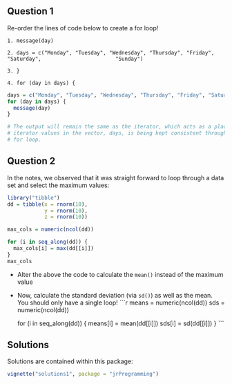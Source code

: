 ## Question 1

Re-order the lines of code below to create a for loop!

    1. message(day)

    2. days = c("Monday", "Tuesday", "Wednesday", "Thursday", "Friday", "Saturday",                        "Sunday")

    3. } 

    4. for (day in days) {

```r
days = c("Monday", "Tuesday", "Wednesday", "Thursday", "Friday", "Saturday", "Sunday")
for (day in days) {
  message(day)
}
```

\noindent{Try changing "day" to "i" wherever "day" is seen. Does it change the output? Explain why}

```r
# The output will remain the same as the iterator, which acts as a placeholder for the
# iterator values in the vector, days, is being kept consistent throughout the body of the
# for loop.
```

## Question 2

In the notes, we observed that it was straight forward to
loop through a data set and select the maximum values:

```r
library("tibble")
dd = tibble(x = rnorm(10),
            y = rnorm(10),
            z = rnorm(10))

max_cols = numeric(ncol(dd))

for (i in seq_along(dd)) {
  max_cols[i] = max(dd[[i]])
}
max_cols

```

 * Alter the above the code to calculate the `mean()` instead of the maximum value
 * Now, calculate the standard deviation (via `sd()`) as well as the mean. 
 You should only have a single loop!
    ```r
    means = numeric(ncol(dd))
    sds = numeric(ncol(dd))

    for (i in seq_along(dd)) {
      means[i] = mean(dd[[i]])
      sds[i] = sd(dd[[i]])
    }
    ```
    
## Solutions

Solutions are contained within this package:
```r
vignette("solutions1", package = "jrProgramming")
```


